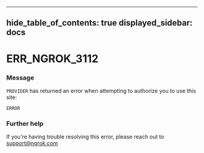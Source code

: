 

---
hide_table_of_contents: true
displayed_sidebar: docs
---


# ERR_NGROK_3112

### Message
`PROVIDER` has returned an error when attempting to authorize you to use this site:

`ERROR`

<ErrorDetails error="err_ngrok_3112" />



### Further help
If you're having trouble resolving this error, please reach out to [support@ngrok.com](mailto:support@ngrok.com?subject=Help%20with%20ERR_NGROK_3112)

